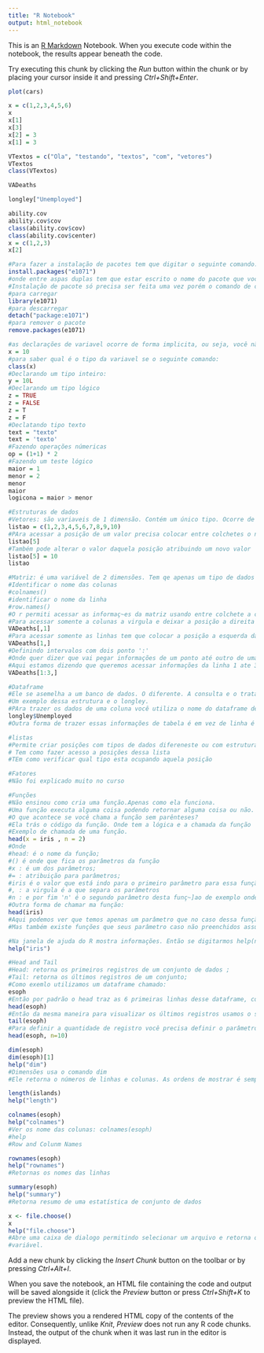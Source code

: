 ```yaml
---
title: "R Notebook"
output: html_notebook
---
```


This is an [R Markdown](http://rmarkdown.rstudio.com) Notebook. When you execute code within the notebook, the results appear beneath the code. 

Try executing this chunk by clicking the *Run* button within the chunk or by placing your cursor inside it and pressing *Ctrl+Shift+Enter*. 

```r
plot(cars)
```
```r
x = c(1,2,3,4,5,6)
x
x[1]
x[3]
x[2] = 3
x[1] = 3
```


```r
VTextos = c("Ola", "testando", "textos", "com", "vetores")
VTextos
class(VTextos)
```


```r
VADeaths
```


```r
longley["Unemployed"]
```
```r
ability.cov
ability.cov$cov
class(ability.cov$cov)
class(ability.cov$center)
x = c(1,2,3)
x[2]
```


```r
#Para fazer a instalação de pacotes tem que digitar o seguinte comando:
install.packages("e1071")
#onde entre aspas duplas tem que estar escrito o nome do pacote que você quer instalar
#Instalação de pacote só precisa ser feita uma vez porém o comando de carregar o pacote precisa er feito sempre
#para carregar
library(e1071)
#para descarregar
detach("package:e1071")
#para remover o pacote
remove.packages(e1071)
```


```r
#as declarações de variavel ocorre de forma implicita, ou seja, você não precisa dizer o tipo da variavel
x = 10
#para saber qual é o tipo da variavel se o seguinte comando:
class(x)
#Declarando um tipo inteiro:
y = 10L
#Declarando um tipo lógico
z = TRUE
z = FALSE
z = T
z = F
#Declatando tipo texto
text = "texto"
text = 'texto'
#Fazendo operações númericas
op = (1+1) * 2
#Fazendo um teste lógico
maior = 1
menor = 2
menor
maior
logicona = maior > menor
```


```r
#Estruturas de dados
#Vetores: são variaveis de 1 dimensão. Contém um único tipo. Ocorre de forma implicita a declaração do seu tipo. E no vetor todos os dados tem que ser do mesmo tipo. Como declarar:
listao = c(1,2,3,4,5,6,7,8,9,10)
#PAra acessar a posição de um valor precisa colocar entre colchetes o núemro da sua posição:
listao[5]
#Também pode alterar o valor daquela posição atribuindo um novo valor
listao[5] = 10
listao
```


```r
#Matriz: é uma variável de 2 dimensões. Tem qe apenas um tipo de dados comando para identificar os nomes da linhas e colunas.
#Identificar o nome das colunas
#colnames()
#identificar o nome da linha
#row.names()
#O r permiti acessar as informaç~es da matriz usando entre colchete a célula, linha ou coluna que deseja acessar
#Para acessar somente a colunas a virgula e deixar a posição a direita da virgula:
VADeaths[,1]
#Para acessar somente as linhas tem que colocar a posição a esquerda da virgula
VADeaths[1,]
#Definindo intervalos com dois ponto ':'
#Onde quer dizer que vai pegar informações de um ponto até outro de uma linha ou coluna
#Aqui estamos dizendo que queremos acessar informações da linha 1 ate 3 sem definir as colunas
VADeaths[1:3,]
```


```r
#Dataframe
#Ele se asemelha a um banco de dados. O diferente. A consulta e o tratamento das informaçoes é a mesma que a matrix
#Um exemplo dessa estrutura e o longley.
#PAra trazer os dados de uma coluna você utiliza o nome do dataframe depois cifrão depois o nome da coluna 
longley$Unemployed
#Outra forma de trazer essas informações de tabela é em vez de linha é digitar o nome do dataframe depois digitar o nome das coluna entre aspas e colchetes
```


```r
#listas
#Permite criar posições com tipos de dados difereneste ou com estruturas de dados diferentes.
# Tem como fazer acesso a posições dessa lista
#TEm como verificar qual tipo esta ocupando aquela posição
```


```r
#Fatores
#Não foi explicado muito no curso
```


```r
#Funções
#Não ensinou como cria uma função.Apenas como ela funciona. 
#Uma função executa alguma coisa podendo retornar alguma coisa ou não. E o que está entre os prênteses são os parâmetro de entrada para aquela função trabalhe com esse valor.
#O que acontece se você chama a função sem parênteses?
#Ela trás o código da função. Onde tem a lógica e a chamada da função
#Exemplo de chamada de uma função.
head(x = iris , n = 2)
#Onde
#head: é o nome da função;
#() é onde que fica os parâmetros da função
#x : é um dos parâmetros;
#= : atribuição para parâmetros;
#iris é o valor que está indo para o primeiro parâmetro para essa função de exemplo
#, : a virgula é a que separa os parâmetros
#n : e por fim 'n' é o segundo parâmetro desta funç~]ao de exemplo onde está recebendo o seguinto valor representado por = 2.
#Outra forma de chamar ma função:
head(iris)
#Aqui podemos ver que temos apenas um parâmetro que no caso dessa função ele só precisa de uma entrada.
#Mas também existe funções que seus parâmetro caso não preenchidos assumem valores padrões.
```


```r
#Na janela de ajuda do R mostra informações. Então se digitarmos help(nome da função) ele vai mostrar sobre aquela função. Como no exemplo a seguir
help("iris")
```


```r
#Head and Tail
#Head: retorna os primeiros registros de um conjunto de dados ;
#Tail: retorna os últimos registros de um conjunto;
#Como exemlo utilizamos um dataframe chamado:
esoph
#Então por padrão o head traz as 6 primeiras linhas desse dataframe, contruímos o seguinte código:
head(esoph)
#Então da mesma maneira para visualizar os últimos registros usamos o seguinte código:
tail(esoph)
#Para definir a quantidade de registro você precisa definir o parâmetro N seegue. Onde n recebe um valor da quantidade que você deseja mostrar de registro. Então o código ficaria assim:
head(esoph, n=10)
```


```r
dim(esoph)
dim(esoph)[1]
help("dim")
#Dimensões usa o comando dim
#Ele retorna o números de linhas e colunas. As ordens de mostrar é sempre na ordem de linhas e depois as colunas.
```


```r
length(islands)
help("length")
```


```r
colnames(esoph)
help("colnames")
#Ver os nome das colunas: colnames(esoph)
#help
#Row and Colunm Names
```


```r
rownames(esoph)
help("rownames")
#Retornas os nomes das linhas
```

```r
summary(esoph)
help("summary")
#Retorna resumo de uma estatística de conjunto de dados
```

```r
x <- file.choose()
x
help("file.choose")
#Abre uma caixa de dialogo permitindo selecionar um arquivo e retorna o caminho desse arquivo podendo assim jogar esse caminho para uma
#variável.

```

Add a new chunk by clicking the *Insert Chunk* button on the toolbar or by pressing *Ctrl+Alt+I*.

When you save the notebook, an HTML file containing the code and output will be saved alongside it (click the *Preview* button or press *Ctrl+Shift+K* to preview the HTML file).

The preview shows you a rendered HTML copy of the contents of the editor. Consequently, unlike *Knit*, *Preview* does not run any R code chunks. Instead, the output of the chunk when it was last run in the editor is displayed.
